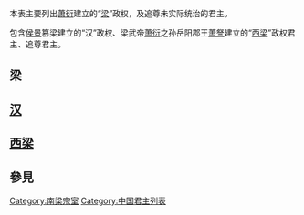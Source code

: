 {{unreferenced|time=2016-12-23T08:33:46+00:00}}
{{中国君主列表}}本表主要列出[[萧衍|萧衍]]建立的“[[梁|梁]]”政权，及追尊未实际统治的君主。

包含[[侯景|侯景]]篡梁建立的“汉”政权、梁武帝[[萧衍|萧衍]]之孙岳阳郡王[[萧詧|萧詧]]建立的“[[西梁|西梁]]”政权君主、追尊君主。

== 梁 ==
{{中国君主列表/南北朝/南朝/梁}}

== [[侯景|汉]] ==
{{中国君主列表/南北朝/南朝/汉}}

== [[后梁_(南朝)|西梁]] ==
{{中国君主列表/南北朝/南朝/西梁}}

==參見==
{{南朝君主}}
[[Category:南梁宗室|Category:南梁宗室]]
[[Category:中国君主列表|Category:中国君主列表]]